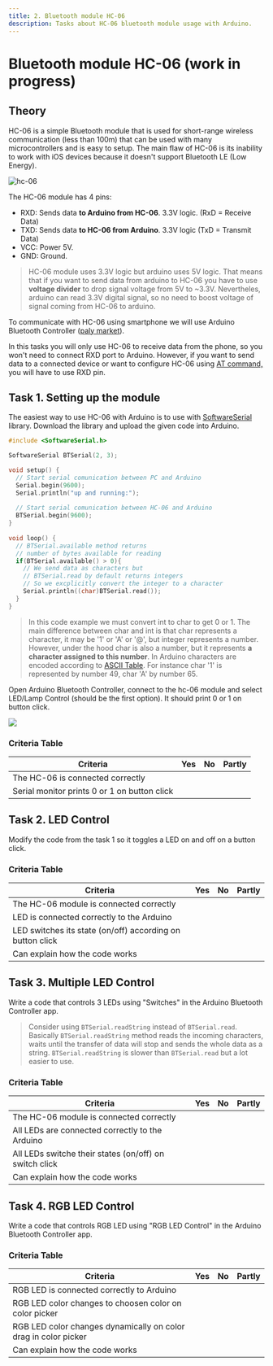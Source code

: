 ---
title: 2. Bluetooth module HC-06
description: Tasks about HC-06 bluetooth module usage with Arduino.
---
# Bluetooth module HC-06 (work in progress)

## Theory

HC-06 is a simple Bluetooth module that is used for short-range wireless communication (less than 100m) that can be used with many microcontrollers and is easy to setup. The main flaw of HC-06 is its inability to work with iOS devices because it doesn't support Bluetooth LE (Low Energy).

![hc-06](/images/hc-06.bmp)

The HC-06 module has 4 pins:
* RXD: Sends data **to Arduino from HC-06**. 3.3V logic. (RxD = Receive Data)
* TXD: Sends data **to HC-06 from Arduino**. 3.3V logic (TxD = Transmit Data)
* VCC: Power 5V.
* GND: Ground.

> HC-06 module uses 3.3V logic but arduino uses 5V logic. That means that if you want to send data from arduino to HC-06 you have to use **voltage divider** to drop signal voltage from 5V to ~3.3V. Nevertheles, arduino can read 3.3V digital signal, so no need to boost voltage of signal coming from HC-06 to arduino.

To communicate with HC-06 using smartphone we will use Arduino Bluetooth Controller ([paly market](https://play.google.com/store/apps/details?id=com.giumig.apps.bluetoothserialmonitor)).

In this tasks you will only use HC-06 to receive data from the phone, so you won't need to connect RXD port to Arduino. However, if you want to send data to a connected device or want to configure HC-06 using [AT command,](https://www.instructables.com/AT-command-mode-of-HC-05-Bluetooth-module/) you will have to use RXD pin.

## Task 1. Setting up the module

The easiest way to use HC-06 with Arduino is to use with [SoftwareSerial](https://docs.arduino.cc/learn/built-in-libraries/software-serial/) library. Download the library and upload the given code into Arduino. 

```c++
#include <SoftwareSerial.h>

SoftwareSerial BTSerial(2, 3);

void setup() {
  // Start serial comunication between PC and Arduino
  Serial.begin(9600);
  Serial.println("up and running:");
  
  // Start serial comunication between HC-06 and Arduino
  BTSerial.begin(9600);
}
  
void loop() {
  // BTSerial.available method returns
  // number of bytes available for reading
  if(BTSerial.available() > 0){
    // We send data as characters but 
    // BTSerial.read by default returns integers
    // So we excplicitly convert the integer to a character
    Serial.println((char)BTSerial.read());
  }
}
```

> In this code example we must convert int to char to get 0 or 1. The main difference between char and int is that char represents a character, it may be '1' or 'A' or '@', but integer represents a number. However, under the hood char is also a number, but it represents **a character assigned to this number**. In Arduino characters are encoded according to [ASCII Table](https://www.techonthenet.com/ascii/chart.php). For instance char '1' is represented by number 49, char 'A' by number 65.

Open Arduino Bluetooth Controller, connect to the hc-06 module and select LED/Lamp Control (should be the first option). It should print 0 or 1 on button click.

![](/images/bluetooth-controll-led.png)

### Criteria Table

|       Criteria                               | Yes | No | Partly |
| -------------------------------------------- | --- | -- | ------ |
| The HC-06 is connected correctly             |     |    |        |
| Serial monitor prints 0 or 1 on button click |     |    |        |


## Task 2. LED Control

Modify the code from the task 1 so it toggles a LED on and off on a button click.

### Criteria Table

|       Criteria                                               | Yes | No | Partly |
| ------------------------------------------------------------ | --- | -- | ------ |
| The HC-06 module is connected correctly                      |     |    |        |
| LED is connected correctly to the Arduino                    |     |    |        |
| LED switches its state (on/off) according on button click    |     |    |        |
| Can explain how the code works                               |     |    |        |

## Task 3. Multiple LED Control

Write a code that controls 3 LEDs using "Switches" in the Arduino Bluetooth Controller app.

> Consider using `BTSerial.readString` instead of `BTSerial.read`. Basically `BTSerial.readString` method reads the incoming characters, waits until the transfer of data will stop and sends the whole data as a string. `BTSerial.readString` is slower than `BTSerial.read` but a lot easier to use. 

### Criteria Table

|       Criteria                                               | Yes | No | Partly |
| ------------------------------------------------------------ | --- | -- | ------ |
| The HC-06 module is connected correctly                      |     |    |        |
| All LEDs are connected correctly to the Arduino              |     |    |        |
| All LEDs switche their states (on/off) on switch click       |     |    |        |
| Can explain how the code works                               |     |    |        |

## Task 4. RGB LED Control

Write a code that controls RGB LED using "RGB LED Control" in the Arduino Bluetooth Controller app.

### Criteria Table

|       Criteria                                                  | Yes | No | Partly |
| --------------------------------------------------------------- | --- | -- | ------ |
| RGB LED is connected correctly to Arduino                       |     |    |        |
| RGB LED color changes to choosen color on color picker          |     |    |        |
| RGB LED color changes dynamically on color drag in color picker |     |    |        |
| Can explain how the code works                                  |     |    |        |
